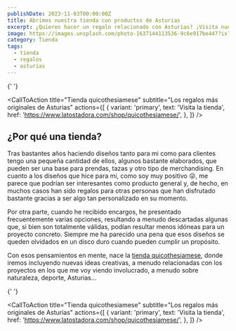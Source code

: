 ```yaml
---
publishDate: 2023-11-03T00:00:00Z
title: Abrimos nuestra tienda con productos de Asturias
excerpt: ¿Quieres hacer un regalo relacionado con Asturias? ¡Visita nuestra tienda!
image: https://images.unsplash.com/photo-1637144113536-9c6e917be447?ixlib=rb-4.0.3&ixid=M3wxMjA3fDB8MHxwaG90by1wYWdlfHx8fGVufDB8fHx8fA%3D%3D&auto=format&fit=crop&w=1674&q=80
category: Tienda
tags:
  - tienda
  - regalos
  - asturias
---
```



{' '}

<CallToAction
  title="Tienda quicothesiamese"
  subtitle="Los regalos más originales de Asturias"
  actions={[
    {
      variant: 'primary',
      text: 'Visita la tienda',
      href: 'https://www.latostadora.com/shop/quicothesiamese/',
    },
  ]}
/>

## ¿Por qué una tienda?

Tras bastantes años haciendo diseños tanto para mi como para clientes tengo una pequeña cantidad de ellos, algunos bastante elaborados, que pueden ser una base para prendas, tazas y otro tipo de merchandising. En cuanto a los diseños que hice para mi, como soy muy positivo 😜, me parece que podrían ser interesantes como producto general y, de hecho, en muchos casos han sido regalos para otras personas que han disfrutado bastante gracias a ser algo tan personalizado en su momento.

Por otra parte, cuando he recibido encargos, he presentado frecuentemente varias opciones, resultando a menudo descartadas algunas que, si bien son totalmente válidas, podían resultar menos idóneas para un proyecto concreto. Siempre me ha parecido una pena que esos diseños se queden olvidados en un disco duro cuando pueden cumplir un propósito.

Con esos pensamientos en mente, nace la <a href="https://www.latostadora.com/shop/quicothesiamese/" title="Ir a la tienda" target="_blank">tienda quicothesiamese</a>, donde iremos incluyendo nuevas ideas creativas, a menudo relacionadas con los proyectos en los que me voy viendo involucrado, a menudo sobre naturaleza, deporte, Asturias...

{' '}

<CallToAction
  title="Tienda quicothesiamese"
  subtitle="Los regalos más originales de Asturias"
  actions={[
    {
      variant: 'primary',
      text: 'Visita la tienda',
      href: 'https://www.latostadora.com/shop/quicothesiamese/',
    },
  ]}
/>

